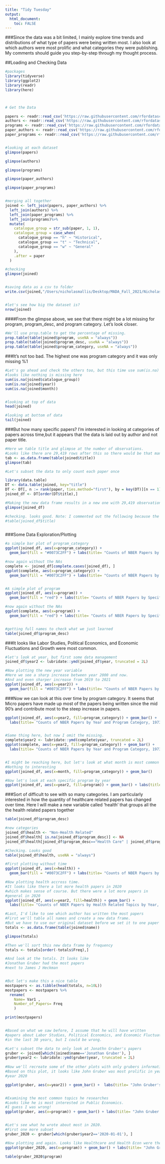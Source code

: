 ```yaml
---
title: "Tidy Tuesday"
output: 
  html_document:
    toc: FALSE
---
```


###Since the data was a bit limited, I mainly explore time trends and distributions of what type of papers were being written most. I also look at which authors were most prolific and what categories they were publishing. My comments should guide you step-by-step through my thought process. 

##Loading and Checking Data
```r


#packages
library(tidyverse)
library(ggplot2)
library(readr)
library(here)



# Get the Data

papers <- readr::read_csv('https://raw.githubusercontent.com/rfordatascience/tidytuesday/master/data/2021/2021-09-28/papers.csv')
authors <- readr::read_csv('https://raw.githubusercontent.com/rfordatascience/tidytuesday/master/data/2021/2021-09-28/authors.csv')
programs <- readr::read_csv('https://raw.githubusercontent.com/rfordatascience/tidytuesday/master/data/2021/2021-09-28/programs.csv')
paper_authors <- readr::read_csv('https://raw.githubusercontent.com/rfordatascience/tidytuesday/master/data/2021/2021-09-28/paper_authors.csv')
paper_programs <- readr::read_csv('https://raw.githubusercontent.com/rfordatascience/tidytuesday/master/data/2021/2021-09-28/paper_programs.csv')


#looking at each dataset
glimpse(papers)

glimpse(authors)

glimpse(programs)

glimpse(paper_authors)

glimpse(paper_programs)


#merging all together
joined <- left_join(papers, paper_authors) %>% 
  left_join(authors) %>% 
  left_join(paper_programs) %>% 
  left_join(programs)%>% 
  mutate(
    catalogue_group = str_sub(paper, 1, 1),
    catalogue_group = case_when(
      catalogue_group == "h" ~ "Historical",
      catalogue_group == "t" ~ "Technical",
      catalogue_group == "w" ~ "General"
    ),
    .after = paper
  ) 

#checking
glimpse(joined)


#saving data as a csv to folder
write.csv(joined,"/Users/nicholasmallis/Desktop/MADA_Fall_2021/NicholasMallis-MADA-portfolio/Data/tidy.csv", row.names = FALSE)


#let's see how big the dataset is?
nrow(joined)
```

####From the glimpse above, we see that there might be a lot missing for program, program_desc, and program category. Let's look closer.
```r
#We'll use prop.table to get the percentage of missing.
prop.table(table(joined$program, useNA = "always"))
prop.table(table(joined$program_desc, useNA = "always"))
prop.table(table(joined$program_category, useNA = "always"))
```

###It's not too bad. The highest one was program category and it was only missing %1
```r

#Let's go ahead and check the others too, but this time use sum(is.na)
#looks like nothing is missing here
sum(is.na(joined$catalogue_group))
sum(is.na(joined$year))
sum(is.na(joined$month))


#looking at top of data
head(joined)

#looking at bottom of data
tail(joined)
```


###But how many specific papers? I'm interested in looking at categories of papers across time,but it appears that the data is laid out by author and not paper title.

```r
#Here we table title and glimpse at the number of observations.
#Looks like there are 29,419 rows after this so there would be that many papers
tab <- as.data.frame(table(joined$title))
glimpse(tab)

#Let's subset the data to only count each paper once

library(data.table)
DT <- data.table(joined, key="title")
DT <- DT[, n := rank(paper, ties.method="first"), by = key(DT)][n == 1]
joined_df <- DT[order(DT$title),] 

#Making the new data frame results in a new one with 29,419 observations which matches our table from before
glimpse(joined_df)

#checking. looks good. Note: I commented out the following because the output was so large...
#table(joined_df$title)



```
###Some Data Exploration/Plotting
```r

#a simple bar plot of program_category
ggplot(joined_df, aes(x=program_category)) +
  geom_bar(fill = "#0073C2FF") + labs(title= "Counts of NBER Papers by Program Category , 1973-2021") + xlab("Program Category") + ylab("Count") 

#now again without the NAs
complete <- joined_df[complete.cases(joined_df), ]
ggplot(complete, aes(x=program_category)) +
  geom_bar(fill = "#0073C2FF") + labs(title= "Counts of NBER Papers by Program Category , 1973-2021") + xlab("Program Category") + ylab("Count") 


#A simple plot of program
ggplot(joined_df, aes(x=program)) +
  geom_bar(fill = "red") + labs(title= "Counts of NBER Papers by Specific Program, 1973-2021") + xlab("Program Abbreviation") + ylab("Count") 

#now again without the NAs
ggplot(complete, aes(x=program)) +
  geom_bar(fill = "red") + labs(title= "Counts of NBER Papers by Specific Program, 1973-2021") + xlab("Program Abbreviation") + ylab("Count") 


#getting full names to check what we just learned
table(joined_df$program_desc)
```
###It looks like Labor Studies, Political Economics, and Economic Fluctuations and Growth were most common.
```r
#let's look at year, but first some data management
joined_df$year2 <- lubridate::ymd(joined_df$year, truncated = 2L)

#Now plotting the new year variable
#Here we see a sharp increase between year 2000 and now.
#And and even sharper increase from 2019 to 2021
ggplot(joined_df, aes(x=year2)) +
  geom_bar(fill = "#0073C2FF") + labs(title= "Counts of NBER Papers by Year, 1973-2021") + xlab("Year") + ylab("Count") 

```

###Now we can look at this over time by program category. It seems that Micro papers have made up most of the papers being written since the mid 90's and contribute most to the steep increase in papers.


```r
ggplot(joined_df, aes(x=year2, fill=program_category)) + geom_bar() +
  labs(title= "Counts of NBER Papers by Year and Program Category, 1973-2021") + xlab("Year") + ylab("Count") 


#Same thing here, but now I omit the missing.
complete$year2 <- lubridate::ymd(complete$year, truncated = 2L)
ggplot(complete, aes(x=year2, fill=program_category)) + geom_bar() +
  labs(title= "Counts of NBER Papers by Year and Program Category, 1973-2021") + xlab("Year") + ylab("Count") 


#I might be reaching here, but let's look at what month is most common for paper.
#Nothing to interesting
ggplot(joined_df, aes(x=month, fill=program_category)) + geom_bar() 

#Now let's look at each specific program by year
ggplot(joined_df, aes(x=year2, fill=program)) + geom_bar() + labs(title= "Counts of NBER Papers by Year and Specific Program, 1973-2021") + xlab("Year") + ylab("Count") 
```

###Sort of difficult to see with so many categories. I am particularly interested in how the quantity of healthcare related papers has changed over time. Here I will make a new variable called 'health' that groups all the the health related papers together
```r
table(joined_df$program_desc)

#new categories
joined_df$health <- "Non-Health Related"
joined_df$health[ is.na(joined_df$program_desc)] <- NA
joined_df$health[joined_df$program_desc=="Health Care" | joined_df$program_desc=="Health Economics"] <- "Health Related"

#Checking. Looks good
table(joined_df$health, useNA = "always")

#First plotting without time
ggplot(joined_df, aes(x=health)) +
  geom_bar(fill = "#0073C2FF") + labs(title= "Counts of NBER Papers by Health Related Topics, 1973-2021") + xlab("Program") + ylab("Count") 

#Now plotting health accross time.
#It looks like there a lot more health papers in 2020
#which makes sense of course. But there were a lot more papers in 
#general in 2020
ggplot(joined_df, aes(x=year2, fill=health)) + geom_bar() +
  labs(title= "Counts of NBER Papers by Health Related Topics by Year, 1973-2021") + xlab("Year") + ylab("Count") 

```


```r

#Last, I'd like to see which author has written the most papers
#First we'll table all names and create a new data frame.
#But we have to use our original dataset before we set it to one paper an observation
totals <- as.data.frame(table(joined$name))

glimpse(totals)

#Then we'll sort this new data frame by frequency
totals <- totals[order(-totals$Freq),]

#And look at the totals. It looks like
#Jonathan Gruber had the most papers 
#next to James J Heckman


#But let's make this a nice table
mostpapers <- as.tibble(head(totals, n=10L))
mostpapers <- mostpapers %>% 
  rename(
    Name= Var1 ,
    Number_of_Papers= Freq  
    )

print(mostpapers)


#Based on what we saw before, I assume that he will have written
#papers about Labor Studies, Political Economics, and Economic Fluctuations and Growth
#in the last 30 years, but I could be wrong.

#Let's subset the data to only look at Jonathn Gruber's papers
gruber <- joined[which(joined$name=='Jonathan Gruber'), ]
gruber$year2 <- lubridate::ymd(gruber$year, truncated = 2L)
 
#Now we'll recreate some of the other plots with only grubers information
#Based on this plot, it looks like John Gruber was most prolific in year 2000 and
#year 2020

ggplot(gruber, aes(x=year2)) + geom_bar() +  labs(title= "John Gruber's Paper Counts by Year, 1990-2021") + xlab("Year") + ylab("Count") 


#Examining the most common topics he researches
#Looks like he is most interested in Public Economics. 
#I guess I was wrong!
ggplot(gruber, aes(x=program)) + geom_bar() + labs(title= "John Gruber's Papers, 1990-2021") + xlab("Year") + ylab("Count") 


#Let's see what he wrote about most in 2020. 
#First one more subset
gruber_2020 <- gruber[which(gruber$year2=='2020-01-01'), ]

#Now plotting and again. Looks like Healthcare and Health Econ were the highest
ggplot(gruber_2020, aes(x=program)) + geom_bar() + labs(title= "John Gruber's Paper Topics in 2020") + xlab("Topics") + ylab("Count") 

table(gruber_2020$program)



```








